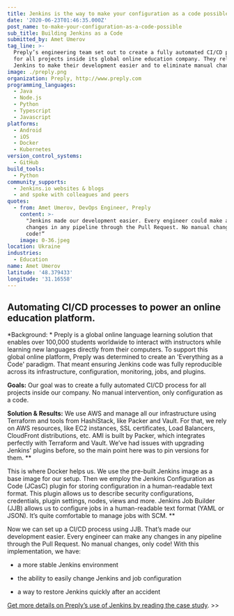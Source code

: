 ```yaml
---
title: Jenkins is the way to make your configuration as a code possible
date: '2020-06-23T01:46:35.000Z'
post_name: to-make-your-configuration-as-a-code-possible
sub_title: Building Jenkins as a Code
submitted_by: Amet Umerov
tag_line: >-
  Preply’s engineering team set out to create a fully automated CI/CD process
  for all projects inside its global online education company. They relied on
  Jenkins to make their development easier and to eliminate manual changes.
image: ./preply.png
organization: Preply, http://www.preply.com
programming_languages:
  - Java
  - Node.js
  - Python
  - Typescript
  - Javascript
platforms:
  - Android
  - iOS
  - Docker
  - Kubernetes
version_control_systems:
  - GitHub
build_tools:
  - Python
community_supports:
  - Jenkins.io websites & blogs
  - and spoke with colleagues and peers
quotes:
  - from: Amet Umerov, DevOps Engineer, Preply
    content: >-
      "Jenkins made our development easier. Every engineer could make any
      changes in any pipeline through the Pull Request. No manual changes, only
      code!“
    image: 0-36.jpeg
location: Ukraine
industries:
  - Education
name: Amet Umerov
latitude: '48.379433'
longitude: '31.16558'
---
```

## Automating CI/CD processes to power an online education platform.

\*Background: \* Preply is a global online language learning solution that enables over 100,000 students worldwide to interact with instructors while learning new languages directly from their computers. To support this global online platform, Preply was determined to create an 'Everything as a Code' paradigm. That meant ensuring Jenkins code was fully reproducible across its infrastructure, configuration, monitoring, jobs, and plugins.

**Goals:** Our goal was to create a fully automated CI/CD process for all projects inside our company. No manual intervention, only configuration as a code.

<Testimonal idx="0" />

**Solution & Results:** We use AWS and manage all our infrastructure using Terraform and tools from HashiStack, like Packer and Vault. For that, we rely on AWS resources, like EC2 instances, SSL certificates, Load Balancers, CloudFront distributions, etc. AMI is built by Packer, which integrates perfectly with Terraform and Vault. We’ve had issues with upgrading Jenkins' plugins before, so the main point here was to pin versions for them. \*\*

This is where Docker helps us. We use the pre-built Jenkins image as a base image for our setup. Then we employ the Jenkins Configuration as Code (JCasC) plugin for storing configuration in a human-readable text format. This plugin allows us to describe security configurations, credentials, plugin settings, nodes, views and more. Jenkins Job Builder (JJB) allows us to configure jobs in a human-readable text format (YAML or JSON). It’s quite comfortable to manage jobs with SCM. \*\*

Now we can set up a CI/CD process using JJB. That’s made our development easier. Every engineer can make any changes in any pipeline through the Pull Request. No manual changes, only code! With this implementation, we have:

-   a more stable Jenkins environment

-   the ability to easily change Jenkins and job configuration

-   a way to restore Jenkins quickly after an accident

[Get more details on Preply’s use of Jenkins by reading the case study](https://jenkinsistheway.io/case-studies/jenkins-case-study-preply/). &gt;&gt;
